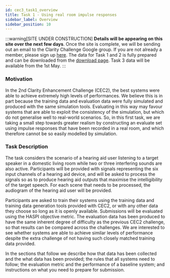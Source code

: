 ```yaml
---
id: cec3_task1_overview
title: Task 1 - Using real room impulse responses
sidebar_label: Overview
sidebar_position: 10
---
```


:::warning[SITE UNDER CONSTRUCTION]
**Details will be appearing on this site over the next few days**. Once the site is complete, we will be sending out an email to the Clarity Challenge Google group. If you are not already a member, please sign up [here](https://groups.google.com/g/clarity-challenge). The data for Task 1 and 2 is fully prepared and can be downloaded from the [download page](./cec3_download). Task 3 data will be available from the 1st May.
:::

### Motivation

In the 2nd Clarity Enhancement Challenge (CEC2), the best systems were able to achieve extremely high levels of performances. We believe this is in part because the training data and evaluation data were fully simulated and produced with the same simulation tools. Evaluating in this way may favour systems that are able to exploit the consistency of the simulation, but which do not generalise well to real-world scenarios. So, in this first task, we are taking a small step towards greater realism by constructing an evaluate set using impulse responses that have been recorded in a real room, and which therefore cannot be so easily modelled by simulation.

### Task Description

The task considers the scenario of a hearing aid user listening to a target speaker in a domestic living room while two or three interfering sounds are also active. Participants will be provided with signals representing the six input channels of a hearing aid device, and will be asked to process the signals so as to produce hearing aid outputs that maximise the intelligibility of the target speech. For each scene that needs to be processed, the audiogram of the hearing aid user will be provided.

Participants are asked to train their systems using the training data and training data generation tools provided with CEC2, or with any other data they choose so long as it is openly available. Submissions will be evaluated using the HASPI objective metric. The evaluation data has been produced to have the same inherent degree of difficulty as the previous CEC2 challenge, so that results can be compared across the challenges. We are interested to see whether systems are able to achieve similar levels of performance despite the extra challenge of not having such closely matched training data provided.

In the sections that follow we describe how that data has been collected and the what data has been provided; the rules that all systems need to follow; the evaluation metric and the performance of a baseline system; and instructions on what you need to prepare for submission.
